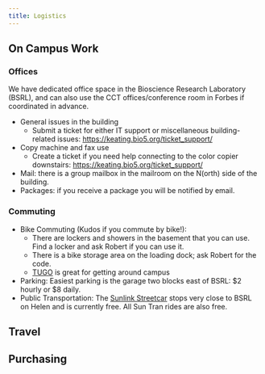 ```yaml
---
title: Logistics
---
```


## On Campus Work

### Offices

We have dedicated office space in the Bioscience Research Laboratory (BSRL), and can also use the CCT offices/conference room in Forbes if coordinated in advance.

-   General issues in the building
    -   Submit a ticket for either IT support or miscellaneous building-related issues: <https://keating.bio5.org/ticket_support/>
-   Copy machine and fax use
    -   Create a ticket if you need help connecting to the color copier downstairs: <https://keating.bio5.org/ticket_support/>
-   Mail: there is a group mailbox in the mailroom on the N(orth) side of the building.
-   Packages: if you receive a package you will be notified by email.

### Commuting

-   Bike Commuting (Kudos if you commute by bike!):
    -   There are lockers and showers in the basement that you can use. Find a locker and ask Robert if you can use it.
    -   There is a bike storage area on the loading dock; ask Robert for the code.
    -   [TUGO](https://tugobikeshare.com/) is great for getting around campus
-   Parking: Easiest parking is the garage two blocks east of BSRL: \$2 hourly or \$8 daily.
-   Public Transportation: The [Sunlink Streetcar](https://www.suntran.com/routes-services/sunlink/) stops very close to BSRL on Helen and is currently free. All Sun Tran rides are also free.

## Travel

## Purchasing
